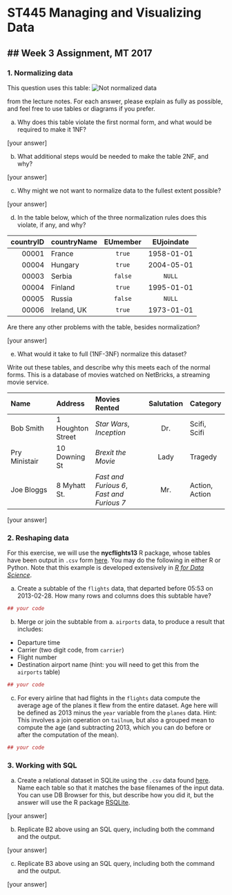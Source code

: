 
# ST445 Managing and Visualizing Data

## Week 3 Assignment, MT 2017
---

### 1.  Normalizing data

This question uses this table:
![Not normalized data](http://www.essentialsql.com/wp-content/uploads/2014/06/Intro-Table-Not-Normalized.png)

from the lecture notes.  For each answer, please explain as fully as possible, and feel free to use tables or diagrams if you prefer.

a)  Why does this table violate the first normal form, and what would be required to make it 1NF?

[your answer]

b)  What additional steps would be needed to make the table 2NF, and why?

[your answer]

c)  Why might we not want to normalize data to the fullest extent possible?

[your answer]

d)  In the table below, which of the three normalization rules does this violate, if any, and why?

   |  countryID  |  countryName    |   EUmember   |  EUjoindate  |
   | -----------:|:----------------|:------------:|:------------:|
   | 00001       | France          |  `true`      |  1958-01-01  |
   | 00004       | Hungary         |  `true`      |  2004-05-01  |
   | 00003       | Serbia          |  `false`     |       `NULL` |
   | 00004       | Finland         |  `true`      |  1995-01-01  |
   | 00005       | Russia          |  `false`     |       `NULL` |
   | 00006       | Ireland, UK     |  `true`      |  1973-01-01  |

   Are there any other problems with the table, besides normalization?

[your answer]

e)  What would it take to full (1NF-3NF) normalize this dataset?

   Write out these tables, and describe why this meets each of the normal forms.  This is a database of movies watched on NetBricks, a streaming movie service.

   | Name           | Address    |   Movies Rented   |  Salutation  | Category |
   |:---------------|:-----------|:------------------|:------------:|----------|
   | Bob Smith      | 1 Houghton Street    | _Star Wars_, _Inception_ |  Dr.   |  Scifi, Scifi |
   | Pry Ministair  | 10 Downing St     |  _Brexit the Movie_      |  Lady  | Tragedy |
   | Joe Bloggs     | 8 Myhatt St.      |  _Fast and Furious 6_, _Fast and Furious 7_     | Mr. | Action, Action |



[your answer]

### 2.  Reshaping data

For this exercise, we will use the **nycflights13** R package, whose tables have been output in `.csv` form [here](nycflights13/).  You may do the following in either R or Python.  Note that this example is developed extensively in [_R for Data Science_](http://r4ds.had.co.nz/relational-data.html).

a)  Create a subtable of the `flights` data, that departed before 05:53 on 2013-02-28.  How many rows and columns does this subtable have?  

```r
## your code
```

b)  Merge or join the subtable from a. `airports` data, to produce a result that includes:  
   *  Departure time
   *  Carrier (two digit code, from `carrier`)
   *  Flight number
   *  Destination airport name (hint: you will need to get this from the `airports` table)  

```r
## your code
```

c)  For every airline that had flights in the `flights` data compute the average age of the planes it flew from the entire dataset.  Age here will be defined as 2013 minus the `year` variable from the `planes` data.  Hint: This involves a join operation on `tailnum`, but also a grouped mean to compute the age (and subtracting 2013, which you can do before or after the computation of the mean).


```r
## your code
```

### 3.  Working with SQL

a)  Create a relational dataset in SQLite using the `.csv` data found [here](nycflights13/).  Name each table so that it matches the base filenames of the input data.  You can use DB Browser for this, but describe how you did it, but the answer will use the R package [RSQLite](https://cran.r-project.org/web/packages/RSQLite/RSQLite.pdf). 

[your answer]

b)  Replicate B2 above using an SQL query, including both the command and the output.

[your answer]

c)  Replicate B3 above using an SQL query, including both the command and the output.

[your answer]
